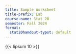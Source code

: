```yaml
---
title: Sample Worksheet
title-prefix: Lab
course-name: Stat 20
semester: Fall 2024
format:
  stat20handout-typst: default
---
```


{{< lipsum 10 >}}



